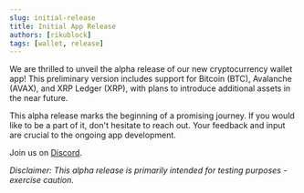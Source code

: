 ```yaml
---
slug: initial-release 
title: Initial App Release
authors: [rikublock]
tags: [wallet, release]
---
```


We are thrilled to unveil the alpha release of our new cryptocurrency wallet app!
This preliminary version includes support for Bitcoin (BTC), Avalanche (AVAX), and XRP Ledger (XRP),
with plans to introduce additional assets in the near future. 

This alpha release marks the beginning of a promising journey.
If you would like to be a part of it, don't hesitate to reach out.
Your feedback and input are crucial to the ongoing app development.

Join us on [Discord](https://discord.gg/sD3rAGNp5w).

*Disclaimer: This alpha release is primarily intended for testing purposes - exercise caution.*
